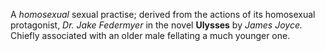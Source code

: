 A ''homosexual'' sexual practise; derived from the actions of its homosexual protagonist, ''Dr. Jake Federmyer'' in the novel '''Ulysses''' by ''James Joyce.'' Chiefly associated with an older male fellating a much younger one.